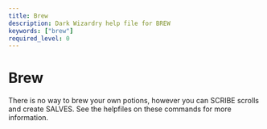 ```yaml
---
title: Brew
description: Dark Wizardry help file for BREW
keywords: ["brew"]
required_level: 0
---
```


# Brew

There is no way to brew your own potions, however you can SCRIBE scrolls  
and create SALVES. See the helpfiles on these commands for more information.